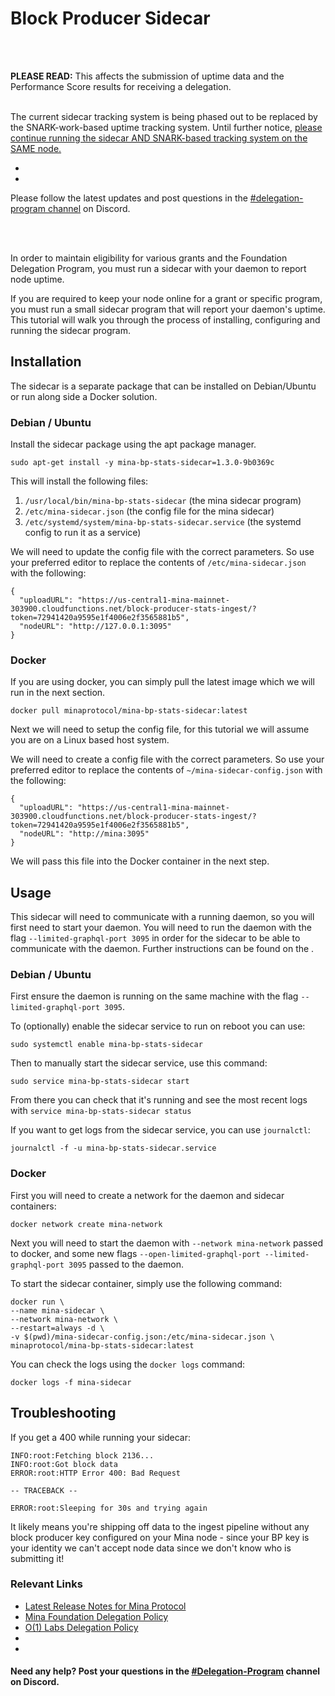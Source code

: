 
# Block Producer Sidecar

<br></br>

<Alert kind="info">

**PLEASE READ:** This affects the submission of uptime data and the Performance Score results for receiving a delegation.
<br></br>

The current sidecar tracking system is being phased out to be replaced by the SNARK-work-based uptime tracking system. Until further notice, <u>please continue running the sidecar AND SNARK-based tracking system on the SAME node.</u>

- <DocLink copy="Instructions for the sidecar tracking system" url="/node-operators/bp-sidecar" />
- <DocLink copy="Instructions for the SNARK-work-based uptime system" url="/node-operators/uptime-system" />

Please follow the latest updates and post questions in the [#delegation-program channel](https://discord.gg/ywDzwmGABT) on Discord.

</Alert>

<br></br>

In order to maintain eligibility for various grants and the Foundation Delegation Program, you must run a sidecar with your daemon to report node uptime.

If you are required to keep your node online for a grant or specific program, you must run a small sidecar program that will report your daemon's uptime. This tutorial will walk you through the process of installing, configuring and running the sidecar program.

## Installation

The sidecar is a separate package that can be installed on Debian/Ubuntu or run along side a Docker solution.

### Debian / Ubuntu

Install the sidecar package using the apt package manager.

```
sudo apt-get install -y mina-bp-stats-sidecar=1.3.0-9b0369c
```

This will install the following files:

1. `/usr/local/bin/mina-bp-stats-sidecar` (the mina sidecar program)
2. `/etc/mina-sidecar.json` (the config file for the mina sidecar)
3. `/etc/systemd/system/mina-bp-stats-sidecar.service` (the systemd config to run it as a service)

We will need to update the config file with the correct parameters. So use your preferred editor to replace the contents of `/etc/mina-sidecar.json` with the following:

```
{
  "uploadURL": "https://us-central1-mina-mainnet-303900.cloudfunctions.net/block-producer-stats-ingest/?token=72941420a9595e1f4006e2f3565881b5",
  "nodeURL": "http://127.0.0.1:3095"
}
```

### Docker

If you are using docker, you can simply pull the latest image which we will run in the next section.

```
docker pull minaprotocol/mina-bp-stats-sidecar:latest
```

Next we will need to setup the config file, for this tutorial we will assume you are on a Linux based host system.

We will need to create a config file with the correct parameters. So use your preferred editor to replace the contents of `~/mina-sidecar-config.json` with the following:

```
{
  "uploadURL": "https://us-central1-mina-mainnet-303900.cloudfunctions.net/block-producer-stats-ingest/?token=72941420a9595e1f4006e2f3565881b5",
  "nodeURL": "http://mina:3095"
}
```

We will pass this file into the Docker container in the next step.

## Usage

This sidecar will need to communicate with a running daemon, so you will first need to start your daemon. You will need to run the daemon with the flag `--limited-graphql-port 3095` in order for the sidecar to be able to communicate with the daemon. Further instructions can be found on the <DocLink copy="connecting page" url="/using-mina/connecting" />.

### Debian / Ubuntu

First ensure the daemon is running on the same machine with the flag `--limited-graphql-port 3095`.

To (optionally) enable the sidecar service to run on reboot you can use:

```
sudo systemctl enable mina-bp-stats-sidecar
```

Then to manually start the sidecar service, use this command:

```
sudo service mina-bp-stats-sidecar start
```

From there you can check that it's running and see the most recent logs with `service mina-bp-stats-sidecar status`

If you want to get logs from the sidecar service, you can use `journalctl`:

```
journalctl -f -u mina-bp-stats-sidecar.service
```

### Docker

First you will need to create a network for the daemon and sidecar containers:

```
docker network create mina-network
```

Next you will need to start the daemon with `--network mina-network` passed to docker, and some new flags `--open-limited-graphql-port --limited-graphql-port 3095` passed to the daemon.

To start the sidecar container, simply use the following command:

```
docker run \
--name mina-sidecar \
--network mina-network \
--restart=always -d \
-v $(pwd)/mina-sidecar-config.json:/etc/mina-sidecar.json \
minaprotocol/mina-bp-stats-sidecar:latest
```

You can check the logs using the `docker logs` command:

```
docker logs -f mina-sidecar
```

## Troubleshooting

If you get a 400 while running your sidecar:

```
INFO:root:Fetching block 2136...
INFO:root:Got block data
ERROR:root:HTTP Error 400: Bad Request

-- TRACEBACK --

ERROR:root:Sleeping for 30s and trying again
```

It likely means you're shipping off data to the ingest pipeline without any block producer key configured on your Mina node - since your BP key is your identity we can't accept node data since we don't know who is submitting it!


### Relevant Links

- [Latest Release Notes for Mina Protocol](https://github.com/MinaProtocol/mina/releases)
- [Mina Foundation Delegation Policy](https://minaprotocol.com/blog/mina-foundation-delegation-policy)
- [O(1) Labs Delegation Policy](https://blog.o1labs.org/o-1-labs-delegation-policy-786bf96f9fdd)
- <DocLink copy="Mina Docs: Foundation Delegation Program" url="/node-operators/delegation"/>
- <DocLink copy="Mina Docs: SNARK-based Uptime System" url="/node-operators/uptime-system"/>

#### Need any help? Post your questions in the [#Delegation-Program](https://discord.gg/ywDzwmGABT) channel on Discord.

